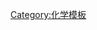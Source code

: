 {{Cite_book|author=Greenwood, N. N.|author2=Earnshaw, A.|year=1997|title=''Chemistry of the Elements''|edition=2nd |publisher=Oxford:Butterworth-Heinemann|ISBN=0-7506-3365-4|page={{{page|}}}}}<noinclude>
[[Category:化学模板]]
</noinclude>